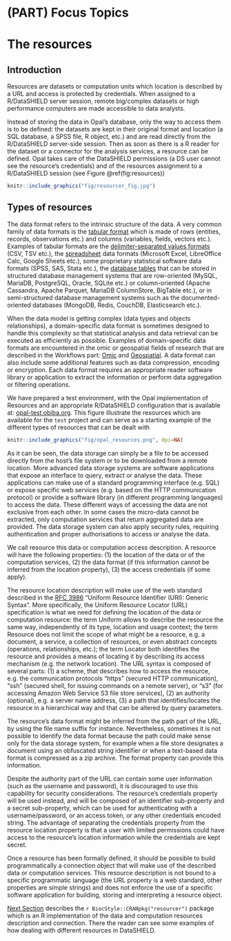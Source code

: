 # (PART) Focus Topics {-}

# The resources

## Introduction

Resources are datasets or computation units which location is described by a URL and access is protected by credentials. When assigned to a R/DataSHIELD server session, remote big/complex datasets or high performance computers are made accessible to data analysts.

Instead of storing the data in Opal’s database, only the way to access them is to be defined: the datasets are kept in their original format and location (a SQL database, a SPSS file, R object, etc.) and are read directly from the R/DataSHIELD server-side session. Then as soon as there is a R reader for the dataset or a connector for the analysis services, a resource can be defined. Opal takes care of the DataSHIELD permissions (a DS user cannot see the resource’s credentials) and of the resources assignment to a R/DataSHIELD session (see Figure \@ref(fig:resources))

```r
knitr::include_graphics("fig/resourcer_fig.jpg")
```

## Types of resources

The data format refers to the intrinsic structure of the data. A very common family of data formats is the [tabular format](https://en.wikipedia.org/wiki/Table_(information)) which is made of rows (entities, records, observations etc.) and columns (variables, fields, vectors etc.). Examples of tabular formats are the [delimiter-separated values formats](https://en.wikipedia.org/wiki/Delimiter-separated_values) (CSV, TSV etc.), the [spreadsheet](https://en.wikipedia.org/wiki/Spreadsheet) data formats (Microsoft Excel, LibreOffice Calc, Google Sheets etc.), some proprietary statistical software data formats (SPSS, SAS, Stata etc.), the [database tables](https://en.wikipedia.org/wiki/Table_(database)) that can be stored in structured database management systems that are row-oriented (MySQL, MariaDB, PostgreSQL, Oracle, SQLite etc.) or column-oriented (Apache Cassandra, Apache Parquet, MariaDB ColumnStore, BigTable etc.), or in semi-structured database management systems such as the documented-oriented databases (MongoDB, Redis, CouchDB, Elasticsearch etc.). 

When the data model is getting complex (data types and objects relationships), a domain-specific data format is sometimes designed to handle this complexity so that statistical analysis and data retrieval can be executed as efficiently as possible. Examples of domain-specific data formats are encountered in the omic or geospatial fields of research that are described in the Workflows part: [Omic](#Omic) and [Geospatial](#GIS). A data format can also include some additional features such as data compression, encoding or encryption. Each data format requires an appropriate reader software library or application to extract the information or perform data aggregation or filtering operations. 

We have prepared a test environment, with the Opal implementation of Resources and an appropriate R/DataSHIELD configuration that is available at: [opal-test.obiba.org](https://opal-test.obiba.org). This figure illustrate the resources which are available for the `test` project and can serve as a starting example of the different types of resources that can be dealt with

```r
knitr::include_graphics("fig/opal_resources.png", dpi=NA)
```
 
 
As it can be seen, the data storage can simply be a file to be accessed directly from the host’s file system or to be downloaded from a remote location. More advanced data storage systems are software applications that expose an interface to query, extract or analyse the data. These applications can make use of a standard programming interface (e.g. SQL) or expose specific web services (e.g. based on the HTTP communication protocol) or provide a software library (in different programming languages) to access the data. These different ways of accessing the data are not exclusive from each other. In some cases the micro-data cannot be extracted, only computation services that return aggregated data are provided. The data storage system can also apply security rules, requiring authentication and proper authorisations to access or analyse the data.
 
We call resource this data or computation access description. A resource will have the following properties: (1) the location of the data or of the computation services, (2) the data format (if this information cannot be inferred from the location property), (3) the access credentials (if some apply).
 
The resource location description will make use of the web standard described in the [RFC 3986](https://tools.ietf.org/html/rfc3986) “Uniform Resource Identifier (URI): Generic Syntax”. More specifically, the Uniform Resource Locator (URL) specification is what we need for defining the location of the data or computation resource: the term Uniform allows to describe the resource the same way, independently of its type, location and usage context; the term Resource does not limit the scope of what might be a resource, e.g. a document, a service, a collection of resources, or even abstract concepts (operations, relationships, etc.); the term Locator both identifies the resource and provides a means of locating it by describing its access mechanism (e.g. the network location). The URL syntax is composed of several parts: (1) a scheme, that describes how to access the resource, e.g. the communication protocols “https” (secured HTTP communication), “ssh” (secured shell, for issuing commands on a remote server), or “s3” (for accessing Amazon Web Service S3 file store services), (2) an authority (optional), e.g. a server name address, (3) a path that identifies/locates the resource in a hierarchical way and that can be altered by query parameters. 
 
The resource’s data format might be inferred from the path part of the URL, by using the file name suffix for instance. Nevertheless, sometimes it is not possible to identify the data format because the path could make sense only for the data storage system, for example when a file store designates a document using an obfuscated string identifier or when a text-based data format is compressed as a zip archive. The format property can provide this information.
 
Despite the authority part of the URL can contain some user information (such as the username and password), it is discouraged to use this capability for security considerations. The resource’s credentials property will be used instead, and will be composed of an identifier sub-property and a secret sub-property, which can be used for authenticating with a username/password, or an access token, or any other credentials encoded string. The advantage of separating the credentials property from the resource location property is that a user with limited permissions could have access to the resource’s location information while the credentials are kept secret.
 
Once a resource has been formally defined, it should be possible to build programmatically a connection object that will make use of the described data or computation services. This resource description is not bound to a specific programmatic language (the URL property is a web standard, other properties are simple strings) and does not enforce the use of a specific software application for building, storing and interpreting a resource object.

[Next Section](#resourcer) describes the `r BiocStyle::CRANpkg("resourcer")` package which is an R implementation of the data and computation resources description and connection. There the reader can see some examples of how dealing with different resources in DataSHIELD.

